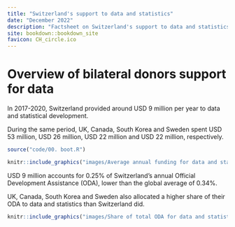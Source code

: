 ```yaml
--- 
title: "Switzerland's support to data and statistics"
date: "December 2022"
description: "Factsheet on Switzerland's support to data and statistics"
site: bookdown::bookdown_site
favicon: CH_circle.ico
---
```



# Overview of bilateral donors support for data

In 2017-2020, Switzerland provided around USD 9 million per year to data and statistical development. 

During the same period, UK, Canada, South Korea and Sweden spent USD 53 million, USD 26 million, USD 22 million and USD 22 million, respectively.

```r

source("code/00. boot.R")

knitr::include_graphics("images/Average annual funding for data and statistics.png")

```

USD 9 million accounts for 0.25% of Switzerland’s annual Official Development Assistance (ODA), lower than the global average of 0.34%.

UK, Canada, South Korea and Sweden also allocated a higher share of their ODA to data and statistics than Switzerland did. 


```r

knitr::include_graphics("images/Share of total ODA for data and statistics.png")

```
